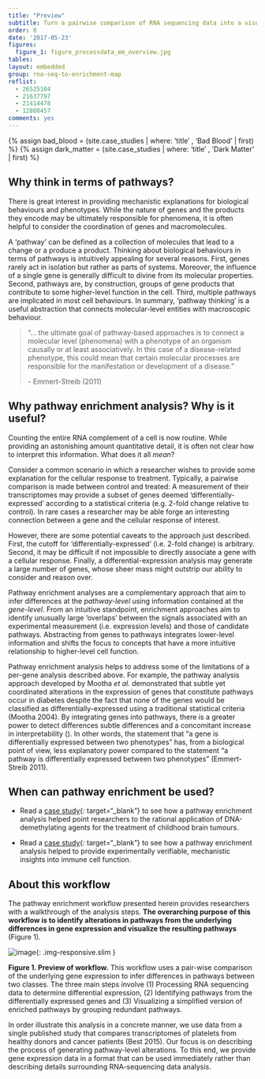 ```yaml
---
title: "Preview"
subtitle: Turn a pairwise comparison of RNA sequencing data into a visual landscape of altered pathways.
order: 0
date: '2017-05-23'
figures:
  figure_1: figure_processdata_em_overview.jpg
tables:
layout: embedded
group: rna-seq-to-enrichment-map
reflist:
  - 26525104
  - 21637797
  - 21414478
  - 12808457
comments: yes
---
```


{% assign bad_blood = (site.case_studies | where: 'title' , 'Bad Blood' | first) %}
{% assign dark_matter = (site.case_studies | where: 'title' , 'Dark Matter' | first) %}

## Why think in terms of pathways?

There is great interest in providing mechanistic explanations for biological behaviours and phenotypes. While the nature of genes and the products they encode may be ultimately responsible for phenomena, it is often helpful to consider the coordination of genes and macromolecules.

A 'pathway' can be defined as a collection of molecules that lead to a change or a produce a product. Thinking about biological behaviours in terms of pathways is intuitively appealing for several reasons. First, genes rarely act in isolation but rather as parts of systems. Moreover, the influence of a single gene is generally difficult to divine from its molecular properties. Second, pathways are, by construction, groups of gene products that contribute to some higher-level function in the cell. Third, multiple pathways are implicated in most cell behaviours. In summary, 'pathway thinking' is a useful  abstraction that connects molecular-level entities with macroscopic behaviour.

> "... the ultimate goal of pathway-based approaches is to connect a molecular level (phenomena) with a phenotype of an organism causally or at least associatively. In this case of a disease-related phenotype, this could mean that certain molecular processes are responsible for the manifestation or development of a disease."
>
> \- Emmert-Streib (2011)

## Why pathway enrichment analysis? Why is it useful?

Counting the entire RNA complement of a cell is now routine. While providing an astonishing amount quantitative detail, it is often not clear how to interpret this information. What does it all *mean*?

Consider a common scenario in which a researcher wishes to provide some explanation for the cellular response to treatment. Typically, a pairwise comparison is made between control and treated: A measurement of their transcriptomes may provide a subset of genes deemed 'differentially-expressed' according to a statistical criteria (e.g. 2-fold change relative to control). In rare cases a researcher may be able forge an interesting connection between a gene and the cellular response of interest.

However, there are some potential caveats to the approach just described. First, the cutoff for 'differentially-expressed' (i.e. 2-fold change) is arbitrary. Second, it may be difficult if not impossible to directly associate a gene with a cellular response. Finally, a differential-expression analysis may generate a large number of genes, whose sheer mass might outstrip our ability to consider and reason over.

Pathway enrichment analyses are a complementary approach that aim to infer differences at the *pathway-level* using information contained at the *gene-level*. From an intuitive standpoint, enrichment approaches aim to identify unusually large 'overlaps' between the signals associated with an experimental measurement (i.e. expression levels) and those of candidate pathways. Abstracting from genes to pathways integrates lower-level information and shifts the focus to concepts that have a more intuitive relationship to higher-level cell function.

Pathway enrichment analysis helps to address some of the limitations of a per-gene analysis described above. For example, the pathway analysis approach developed by Mootha *et al.* demonstrated that subtle yet coordinated alterations in the expression of genes that constitute pathways occur in diabetes despite the fact that none of the genes would be classified as differentially-expressed using a traditional statistical criteria (Mootha 2004). By integrating genes into pathways, there is a greater power to detect differences subtle differences and a concomitant increase in interpretability (). In other words, the statement that "a gene is differentially expressed between two phenotypes" has, from a biological point of view, less explanatory power compared to the statement "a pathway is differentially expressed between two phenotypes" (Emmert-Streib 2011).

## When can pathway enrichment be used?

- Read a [case study]({{site.baseurl}}{{ bad_blood.url }}){: target="_blank"} to see how a pathway enrichment analysis helped point researchers to the rational application of DNA-demethylating agents for the treatment of childhood brain tumours.

- Read a [case study]({{site.baseurl}}{{ dark_matter.url }}){: target="_blank"} to see how a pathway enrichment analysis helped to provide experimentally verifiable, mechanistic insights into immune cell function.

## About this workflow

The pathway enrichment workflow presented herein provides researchers with a walkthrough of the analysis steps. **The overarching purpose of this workflow is to identify alterations in pathways from the underlying differences in gene expression and visualize the resulting pathways** (Figure 1).

![image]({{ site.baseurl }}/{{ site.media_root }}{{ page.id }}/{{ page.figures.figure_1 }}){: .img-responsive.slim }
<div class="figure-legend well well-lg text-justify">
  <strong>Figure 1. Preview of workflow.</strong> This workflow uses a pair-wise comparison of the underlying gene expression to infer differences in pathways between two classes. The three main steps involve (1) Processing RNA sequencing data to determine differential expression, (2) Identifying pathways from the differentially expressed genes and (3) Visualizing a simplified version of enriched pathways by grouping redundant pathways.
</div>

In order illustrate this analysis in a concrete manner, we use data from a single published study that compares transcriptomes of platelets from healthy donors and cancer patients (Best 2015). Our focus is on describing the process of generating pathway-level alterations. To this end, we provide gene expression data in a format that can be used immediately rather than describing details surrounding RNA-sequencing data analysis.
